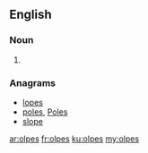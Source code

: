 ==English==

===Noun===
{{head|en|plural}}

# {{plural of|olpe|lang=en}}

===Anagrams===
* [[lopes#English|lopes]]
* [[poles#English|poles]], [[Poles#English|Poles]]
* [[slope#English|slope]]

[[ar:olpes]]
[[fr:olpes]]
[[ku:olpes]]
[[my:olpes]]